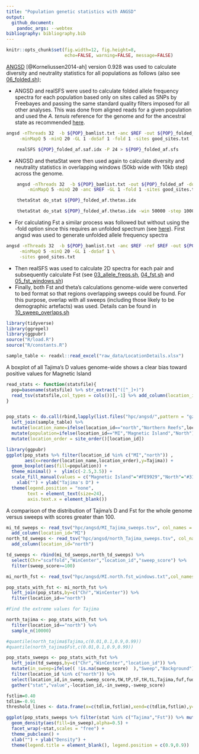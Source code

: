 ```yaml
---
title: "Population genetic statistics with ANGSD"
output:
  github_document:
    pandoc_args: --webtex
bibliography: bibliography.bib
---
```


```r
knitr::opts_chunk$set(fig.width=12, fig.height=8,
                      echo=FALSE, warning=FALSE, message=FALSE)
```

[ANGSD](http://www.popgen.dk/angsd/index.php/ANGSD) [@Korneliussen2014-ah] version 0.928 was used to calculate diversity and neutrality statistics for all populations as follows (also see [06_folded.sh](hpc/angsd/06_folded.sh));

- ANGSD and realSFS were used to calculate folded allele frequency spectra for each population based only on sites called as SNPs by Freebayes and passing the same standard quality filters imposed for all other analyses. This was done from aligned reads for a given population and used the *A. tenuis* reference for the genome and for the ancestral state as recommended [here](https://github.com/ANGSD/angsd/issues/65).
```bash
angsd -nThreads 32  -b ${POP}_bamlist.txt -anc $REF -out ${POP}_folded_af \
     -minMapQ 5 -minQ 20 -GL 1 -doSaf 1 -fold 1 -sites good_sites.txt

	realSFS ${POP}_folded_af.saf.idx -P 24 > ${POP}_folded_af.sfs
```
- ANGSD and thetaStat were then used again to calculate diversity and neutrality statistics in overlapping windows (50kb wide with 10kb step) across the genome.
```bash
	angsd -nThreads 32  -b ${POP}_bamlist.txt -out ${POP}_folded_af -doThetas 1 -doSaf 1 -pest ${POP}_folded_af.sfs \
		-minMapQ 5 -minQ 20 -anc $REF -GL 1 -fold 1 -sites good_sites.txt

	thetaStat do_stat ${POP}_folded_af.thetas.idx

	thetaStat do_stat ${POP}_folded_af.thetas.idx -win 50000 -step 10000  -outnames ${POP}_theta.thetasWindow.gz
```
- For calculating Fst a similar process was followed but without using the -fold option since this requires an unfolded spectrum (see [here](https://github.com/ANGSD/angsd/issues/65)).  First angsd was used to generate unfolded allele frequency spectra
```bash
angsd -nThreads 32  -b ${POP}_bamlist.txt -anc $REF -ref $REF -out ${POP}_af \
     -minMapQ 5 -minQ 20 -GL 1 -doSaf 1 \
     -sites good_sites.txt
```
- Then realSFS was used to calculate 2D spectra for each pair and subsequently calculate Fst (see [03_allele_freqs.sh](hpc/angsd/03_allele_freqs.sh),  [04_fst.sh](hpc/angsd/04_fst.sh) and [05_fst_windows.sh](hpc/angsd/05_fst_windows.sh))
- Finally, both Fst and theta's calculations genome-wide were converted to bed format so that regions overlapping sweeps could be found.  For this purpose, overlap with all sweeps (including those likely to be demographic artefacts) was used. Details can be found in [10_sweep_overlaps.sh](hpc/angsd/10_sweep_overlaps.sh)


```r
library(tidyverse)
library(ggrepel)
library(ggpubr)
source("R/load.R")
source("R/constants.R")
```


```r
sample_table <- readxl::read_excel("raw_data/LocationDetails.xlsx")
```

A boxplot of all Tajima's D values genome-wide shows a clear bias toward positive values for Magnetic Island

```r
read_stats <- function(statsfile){
  pop=basename(statsfile) %>% str_extract("([^_]+)")
  read_tsv(statsfile,col_types = cols())[,-1] %>% add_column(location_id=pop)
}


pop_stats <- do.call(rbind,lapply(list.files("hpc/angsd/",pattern = "gz.pestPG",full.names = TRUE),read_stats)) %>% 
  left_join(sample_table) %>% 
  mutate(location_name=ifelse(location_id=="north","Northern Reefs",location_name)) %>% 
  mutate(population=ifelse(location_id=="MI","Magnetic Island","North")) %>% 
  mutate(location_order = site_order()[location_id])
```

```r
library(ggpubr)
ggplot(pop_stats %>% filter(location_id %in% c("MI","north")) ,
       aes(x=reorder(location_name,location_order),y=Tajima)) + 
  geom_boxplot(aes(fill=population)) +
  theme_minimal() +  ylim(c(-2.5,3.5)) +
  scale_fill_manual(values = c("Magnetic Island"="#FE9929","North"="#3182BD")) +
    xlab("") + ylab("Tajima's D") + 
  theme(legend.position = "none",
        text = element_text(size=24),
        axis.text.x = element_blank())
```




A comparison of the distribution of Tajima's D and Fst for the whole genome versus sweeps with scores greater than 100. 

```r
mi_td_sweeps <- read_tsv("hpc/angsd/MI_Tajima_sweeps.tsv", col_names = c("scaffold","start","sweep_score","WinCenter","Tajima")) %>% 
  add_column(location_id="MI") 
north_td_sweeps <- read_tsv("hpc/angsd/north_Tajima_sweeps.tsv", col_names = c("scaffold","start","sweep_score","WinCenter","Tajima")) %>% 
  add_column(location_id="north") 

td_sweeps <- rbind(mi_td_sweeps,north_td_sweeps) %>% 
  select(Chr="scaffold","WinCenter","location_id","sweep_score") %>% 
  filter(sweep_score>=100)

mi_north_fst <- read_tsv("hpc/angsd/MI.north.fst_windows.txt",col_names = c("region","Chr","WinCenter","Nsites","Fst"),skip = 1)

pop_stats_with_fst <- mi_north_fst %>% 
  left_join(pop_stats,by=c("Chr","WinCenter")) %>% 
  filter(location_id=="north")

#Find the extreme values for Tajima

north_tajima <- pop_stats_with_fst %>% 
  filter(location_id=="north") %>% 
  sample_n(10000)

#quantile(north_tajima$Tajima,c(0.01,0.1,0.9,0.99))
#quantile(north_tajima$Fst,c(0.01,0.1,0.9,0.99))
```

```r
pop_stats_sweeps <- pop_stats_with_fst %>% 
  left_join(td_sweeps,by=c("Chr","WinCenter","location_id")) %>% 
  mutate(in_sweep=ifelse(( !is.na(sweep_score)  ),"Sweep","Background")) %>% 
  filter(location_id %in% c("north")) %>% 
  select(location_id,in_sweep,sweep_score,tW,tP,tF,tH,tL,Tajima,fuf,fud,fayh,zeng,Fst) %>% 
  gather("stat","value",-location_id,-in_sweep,-sweep_score)

fstlim=0.40
tdlim=-0.91
threshold_lines <- data.frame(x=c(tdlim,fstlim),xend=c(tdlim,fstlim),y=c(0,0),yend=c(0.7,6),stat=c("Tajima","Fst"))

ggplot(pop_stats_sweeps %>% filter(stat %in% c("Tajima","Fst")) %>% mutate(stat = case_when(stat=="Tajima" ~ "Tajima's D", stat=="Fst" ~ "Fst")) ,aes(x=value)) + 
  geom_density(aes(fill=in_sweep),alpha=0.5) +
  facet_wrap(~stat,scales = "free") +
  theme_pubclean() +
  xlab("") + ylab("Density") +
  theme(legend.title = element_blank(), legend.position = c(0.9,0.9)) 
```



